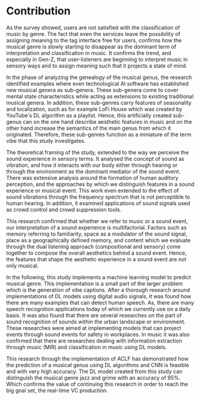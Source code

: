 # Contribution

As the survey showed, users are not satisfied with the classification of music by genre. The fact that even the services leave the possibility of assigning meaning to the tag interface free for users, confirms how the musical genre is slowly starting to disappear as the dominant term of interpretation and classification in music. It confirms the trend, and especially in Gen-Z, that user-listeners are beginning to interpret music in sensory ways and to assign meaning such that it projects a state of mind.

In the phase of analyzing the genealogy of the musical genus, the research identified examples where even technological AI software has established new musical genera as sub-genera. These sub-genera come to cover mental state characteristics while acting as extensions to existing traditional musical genera. In addition, these sub-genres carry features of seasonality and localization, such as for example LoFi House which was created by YouTube's DL algorithm as a playlist. Hence, this artificially created sub-genus can on the one hand describe aesthetic features in music and on the other hand increase the semantics of the main genus from which it originated. Therefore, these sub-genres function as a miniature of the term vibe that this study investigates.

The theoretical framing of the study, extended to the way we perceive the sound experience in sensory terms. It analysed the concept of sound as vibration, and how it interacts with our body either through hearing or through the environment as the dominant mediator of the sound event. There was extensive analysis around the formation of human auditory perception, and the approaches by which we distinguish features in a sound experience or musical event. This work even extended to the effect of sound vibrations through the frequency spectrum that is not perceptible to human hearing. In addition, it examined applications of sound signals used as crowd control and crowd suppression tools.

This research confirmed that whether we refer to music or a sound event, our interpretation of a sound experience is multifactorial. Factors such as memory referring to familiarity, space as a modulator of the sound signal, place as a geographically defined memory, and content which we evaluate through the dual listening approach (compositional and sensory) come together to compose the overall aesthetics behind a sound event. Hence, the features that shape the aesthetic experience in a sound event are not only musical.

In the following, this study implements a machine learning model to predict musical genre. This implementation is a small part of the larger problem which is the generation of vibe captions. After a thorough research around implementations of DL models using digital audio signals, it was found how there are many examples that can detect human speech. As, there are many speech recognition applications today of which we currently use on a daily basis. It was also found that there are several researches on the part of sound recognition of sounds within the urban landscape or environment. These researches were aimed at implementing models that can project events through sound events for safety in workplaces. In music it was also confirmed that there are researches dealing with information extraction through music (MIR) and classification in music using DL models.

This research through the implementation of ACLF has demonstrated how the prediction of a musical genus using DL algorithms and CNN is feasible and with very high accuracy. The DL model created from this study can distinguish the musical genre jazz and grime with an accuracy of 95%. Which confirms the value of continuing this research in order to reach the big goal set, the real-time VC production.
